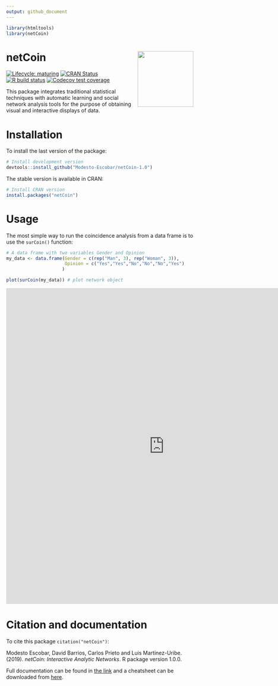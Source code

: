 ```yaml
---
output: github_document
---
```


```r
library(htmltools)
library(netCoin)
```

# netCoin <img src="man/figures/hexa_netCoin.png" align="right" alt="" width="150" />


<!-- badges: start -->
[![Lifecycle: maturing](https://img.shields.io/badge/lifecycle-maturing-blue.svg)](https://www.tidyverse.org/lifecycle/#maturing)
[![CRAN Status](https://www.r-pkg.org/badges/version/pkgdown)](https://cran.r-project.org/package=pkgdown)
[![R build status](https://github.com/r-lib/pkgdown/workflows/R-CMD-check/badge.svg)](https://github.com/r-lib/pkgdown/actions)
[![Codecov test coverage](https://codecov.io/gh/r-lib/pkgdown/branch/master/graph/badge.svg)](https://codecov.io/gh/r-lib/pkgdown?branch=master)
<!-- badges: end -->

This package integrates traditional statistical techniques with automatic learning and social network analysis tools for the purpose of obtaining visual and interactive displays of data.

# Installation

To install the last version of the package:

```r
# Install development version
devtools::install_github("Modesto-Escobar/netCoin-1.0")
```

The stable version is available in CRAN:

```r
# Install CRAN version
install.packages("netCoin")
```

# Usage

The most simple way to run the coincidence analysis from a data frame is to use the `surCoin()` function:

```r
# A data frame with two variables Gender and Opinion
my_data <- data.frame(Gender = c(rep("Man", 3), rep("Woman", 3)),
                      Opinion = c("Yes","Yes","No","No","No","Yes")
                     )

plot(surCoin(my_data)) # plot network object
```

<iframe width="850" height="850" src="https://sociocav.usal.es/me/CIS/" frameborder="0" allow="autoplay; encrypted-media" allowfullscreen></iframe>

# Citation and documentation 

To cite this package `citation("netCoin")`:

Modesto Escobar, David Barrios, Carlos Prieto and Luis Martinez-Uribe. (2019). *netCoin: Interactive Analytic Networks*. R package version 1.0.0.

Full documentation can be found in [the link](https://cran.r-project.org/web/packages/netCoin/netCoin.pdf) and a cheatsheet can be downloaded from [here]().

